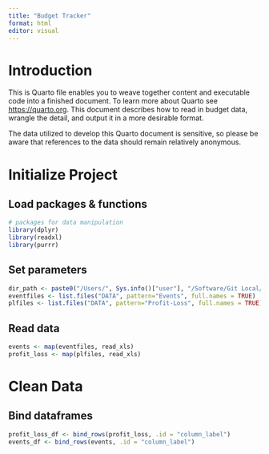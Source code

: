 ```yaml
---
title: "Budget Tracker"
format: html
editor: visual
---
```


# Introduction

This is Quarto file enables you to weave together content and executable code into a finished document. To learn more about Quarto see <https://quarto.org>. This document describes how to read in budget data, wrangle the detail, and output it in a more desirable format.

The data utilized to develop this Quarto document is sensitive, so please be aware that references to the data should remain relatively anonymous.

# Initialize Project

## Load packages & functions

```r
# packages for data manipulation
library(dplyr)
library(readxl)
library(purrr)
```

## Set parameters

```r
dir_path <- paste0("/Users/", Sys.info()["user"], "/Software/Git Local/budget-consolidation/")
eventfiles <- list.files("DATA", pattern="Events", full.names = TRUE)
plfiles <- list.files("DATA", pattern="Profit-Loss", full.names = TRUE)
```

## Read data

```r
events <- map(eventfiles, read_xls)
profit_loss <- map(plfiles, read_xls)
```

# Clean Data

## Bind dataframes

```r
profit_loss_df <- bind_rows(profit_loss, .id = "column_label")
events_df <- bind_rows(events, .id = "column_label")
```
